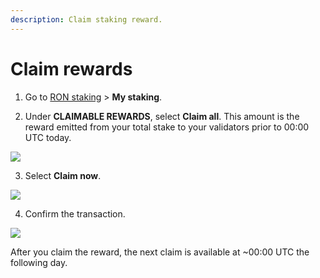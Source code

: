 ```yaml
---
description: Claim staking reward.
---
```


# Claim rewards
1. Go to [RON staking](https://app.roninchain.com/staking) >
**My staking**.

2. Under **CLAIMABLE REWARDS**, select **Claim all**. This amount is
the reward emitted from your total stake to your validators prior to 00:00 UTC
today.
<img src={stepOne} width={1440} />

3. Select **Claim now**.
<img src={stepTwo} width={400} />

4. Confirm the transaction.
<img src={stepThree} width={400} />

After you claim the reward, the next claim is available at ~00:00 UTC 
the following day.
